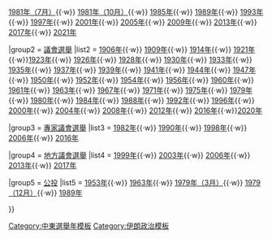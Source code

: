{{Navbox
|name = 伊朗選舉
|title = {{flagicon|Iran}} [[伊朗選舉|伊朗選舉及公投]]
|listclass=hlist

|group1 = [[伊朗總統|總統選舉]]
|list1  = {{nowrap begin}} [[1980年伊朗總統選舉|1980年]]{{·w}} [[1981年7月伊朗總統選舉|1981年（7月）]]{{·w}} [[1981年10月伊朗總統選舉|1981年（10月）]]{{·w}} [[1985年伊朗總統選舉|1985年]]{{·w}} [[1989年伊朗總統選舉|1989年]]{{·w}} [[1993年伊朗總統選舉|1993年]]{{·w}} [[1997年伊朗總統選舉|1997年]]{{·w}} [[2001年伊朗總統選舉|2001年]]{{·w}} [[2005年伊朗总统选举|2005年]]{{·w}} [[2009年伊朗总统选举|2009年]]{{·w}} [[2013年伊朗总统选举|2013年]]{{·w}} [[2017年伊朗總統選舉|2017年]]{{·w}} [[2021年伊朗總統選舉|2021年]] {{nowrap end}}

|group2 = [[伊斯蘭議會|議會選舉]]
|list2  = {{nowrap begin}} [[1906年波斯議會選舉|1906年]]{{·w}} [[1909年波斯議會選舉|1909年]]{{·w}} [[1914年波斯議會選舉|1914年]]{{·w}} [[1921年波斯议会选举|1921年]]{{·w}}[[1923年波斯议会选举|1923年]]{{·w}} [[1926年波斯議會選舉|1926年]]{{·w}} [[1928年波斯議會選舉|1928年]]{{·w}} [[1930年波斯議會選舉|1930年]]{{·w}} [[1933年波斯議會選舉|1933年]]{{·w}} [[1935年伊朗議會選舉|1935年]]{{·w}} [[1937年伊朗議會選舉|1937年]]{{·w}} [[1939年伊朗議會選舉|1939年]]{{·w}} [[1941年伊朗議會選舉|1941年]]{{·w}} [[1944年伊朗議會選舉|1944年]]{{·w}} [[1947年伊朗議會選舉|1947年]]{{·w}} [[1950年伊朗議會選舉|1950年]]{{·w}} [[1952年伊朗議會選舉|1952年]]{{·w}} [[1954年伊朗議會選舉|1954年]]{{·w}} [[1956年伊朗議會選舉|1956年]]{{·w}} [[1960年伊朗議會選舉|1960年]]{{·w}} [[1961年伊朗議會選舉|1961年]]{{·w}} [[1963年伊朗議會選舉|1963年]]{{·w}} [[1967年伊朗議會選舉|1967年]]{{·w}} [[1971年伊朗議會選舉|1971年]]{{·w}} [[1975年伊朗議會選舉|1975年]]{{·w}} [[1979年伊朗議會選舉|1979年]]{{·w}} [[1980年伊朗議會選舉|1980年]]{{·w}} [[1984年伊朗議會選舉|1984年]]{{·w}} [[1988年伊朗議會選舉|1988年]]{{·w}} [[1992年伊朗議會選舉|1992年]]{{·w}} [[1996年伊朗議會選舉|1996年]]{{·w}} [[2000年伊朗議會選舉|2000年]]{{·w}} [[2004年伊朗議會選舉|2004年]]{{·w}} [[2008年伊朗議會選舉|2008年]]{{·w}} [[2012年伊朗議會選舉|2012年]]{{·w}} [[2016年伊朗議會選舉|2016年]]{{·w}}[[2020年伊朗議會選舉|2020年]]{{nowrap end}}

|group3 = [[伊朗專家會議|專家議會選舉]]
|list3 = {{nowrap begin}}  [[1982年伊朗專家議會選舉|1982年]]{{·w}}  [[1990年伊朗專家議會選舉|1990年]]{{·w}} [[1998年伊朗專家議會選舉|1998年]]{{·w}} [[2006年伊朗專家議會選舉|2006年]]{{·w}} [[2016年伊朗專家議會選舉|2016年]] {{nowrap end}}

|group4 = [[伊朗城鄉議會|地方議會選舉]]
|list4  = {{nowrap begin}} [[1999年伊朗城鄉議會選舉|1999年]]{{·w}} [[2003年伊朗城鄉議會選舉|2003年]]{{·w}} [[2006年伊朗城鄉議會選舉|2006年]]{{·w}} [[2013年伊朗城鄉議會選舉|2013年]]{{·w}} [[2017年伊朗城鄉議會選舉|2017年]] {{nowrap end}}

|group5 = [[伊朗的選舉和公投|公投]]
|list5  = {{nowrap begin}} [[1953年解散伊朗議會公投|1953年]]{{·w}} [[1963年伊朗憲法公投|1963年]]{{·w}} [[1979年3月伊斯蘭共和國公投|1979年（3月）]]{{·w}} [[1979年12月伊朗憲法公投|1979（12月）]]{{·w}} [[1989年伊朗憲法公民投票|1989年]] {{nowrap end}}

}}<noinclude>
{{collapsible option}}
[[Category:中東選舉年模板]] 
[[Category:伊朗政治模板]]
</noinclude>